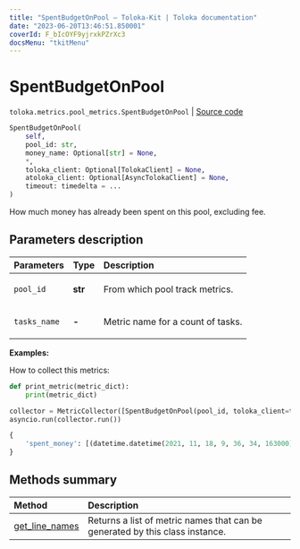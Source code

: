 ```yaml
---
title: "SpentBudgetOnPool — Toloka-Kit | Toloka documentation"
date: "2023-06-20T13:46:51.850001"
coverId: F_bIcOYF9yjrxkPZrXc3
docsMenu: "tkitMenu"
---
```


# SpentBudgetOnPool

`toloka.metrics.pool_metrics.SpentBudgetOnPool` | [Source code](https://github.com/Toloka/toloka-kit/blob/v1.2.0/src/metrics/pool_metrics.py#L347)

```python
SpentBudgetOnPool(
    self,
    pool_id: str,
    money_name: Optional[str] = None,
    *,
    toloka_client: Optional[TolokaClient] = None,
    atoloka_client: Optional[AsyncTolokaClient] = None,
    timeout: timedelta = ...
)
```

How much money has already been spent on this pool, excluding fee.

## Parameters description

| Parameters | Type | Description |
| :----------| :----| :-----------|
`pool_id`|**str**|<p>From which pool track metrics.</p>
`tasks_name`|**-**|<p>Metric name for a count of tasks.</p>

**Examples:**

How to collect this metrics:

```python
def print_metric(metric_dict):
    print(metric_dict)

collector = MetricCollector([SpentBudgetOnPool(pool_id, toloka_client=toloka_client)], print_metric)
asyncio.run(collector.run())
```

```python
{
    'spent_money': [(datetime.datetime(2021, 11, 18, 9, 36, 34, 163000), Decimal('0.3'))],
}
```

## Methods summary

| Method | Description |
| :------| :-----------|
[get_line_names](/docs/toloka-kit/reference/toloka.metrics.pool_metrics.SpentBudgetOnPool.get_line_names)| Returns a list of metric names that can be generated by this class instance.